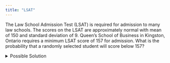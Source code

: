 ```yaml
---
title: "LSAT"
---
```


The Law School Admission Test (LSAT) is required for admission to many law schools. The scores on the LSAT are approximately normal with mean of 150 and standard deviation of 9. Queen's School of Business in Kingston, Ontario requires a minimum LSAT score of 157 for admission. What is the probability that a randomly selected student will score below 157?

<details>

<summary>Possible Solution</summary>

\$\mu = 150 \$

\$\sigma = 9 \$

$x = 157$

$z = \frac{x - \mu}{\sigma} = \frac{157 - 150}{9} = 0.\overline{7}$

**Normal Probability Applet Information**

To find the probability corresponding to a $z$-score.

1.  Shade the area(s) of interest.
2.  Type the $z$-score in the box (negative value the left box and positive values the right box).
3.  Read the probability from the area box.

![](fig_LSAT.png)

```         
=NORM.DIST(157,150,9,TRUE)
```

$P(X < 157) = P(Z < 0.\overline{7}) = 0.7817$

The probability a randomly selected student will score below 157 is 0.782.

</details>

<!--- comment Adapted from Lesson 7 Hmk Quiz --->

<!--- comment Winter 2023 Computation Practice #9 --->
